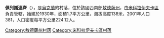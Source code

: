 {{expand|time=2016-09-03T10:13:12+00:00}}
{{unreferenced|time=2016-09-03T10:13:12+00:00}}
{{coord|47|28|46|N|30|40|3|E|scale:30000|display=title}}

'''佩列謝連齊'''（{{lang-uk|Переселенці}}），是[[烏克蘭|烏克蘭]]的村落，位於該國西南部[[敖德薩州|敖德薩州]]，由[[米科拉伊夫卡區|米科拉伊夫卡區]]負責管轄，始建於1930年，面積1.7平方公里，海拔高度138米，2001年人口381，人口密度每平方公里224.12人。

{{DEFAULTSORT:Переселенці}}
[[Category:敖德薩州村落|Category:敖德薩州村落]]
[[Category:米科拉伊夫卡區村落|Category:米科拉伊夫卡區村落]]


{{Odessa-geo-stub}}